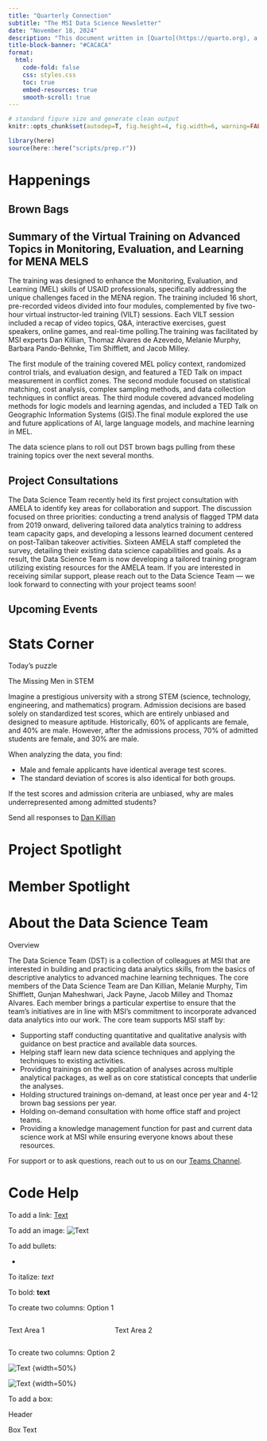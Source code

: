 ```yaml
---
title: "Quarterly Connection"
subtitle: "The MSI Data Science Newsletter"
date: "November 18, 2024"
description: "This document written in [Quarto](https://quarto.org), a scientific publishing<br>system compatible with R, Python, Julia, and Observable ^[Speak any of these languages? Ask us for the script]"
title-block-banner: "#CACACA"
format: 
  html:
    code-fold: false
    css: styles.css
    toc: true
    embed-resources: true
    smooth-scroll: true
---
```


```r

# standard figure size and generate clean output
knitr::opts_chunk$set(autodep=T, fig.height=4, fig.width=6, warning=FALSE, message=FALSE, cache=TRUE, error=T, echo=FALSE)

library(here)
source(here::here("scripts/prep.r"))

```

# Happenings

## Brown Bags

## Summary of the Virtual Training on Advanced Topics in Monitoring, Evaluation, and Learning for MENA MELS

The training was designed to enhance the Monitoring, Evaluation, and Learning (MEL) skills of USAID professionals, specifically addressing the unique challenges faced in the MENA region. The training included 16 short, pre-recorded videos divided into four modules, complemented by five two-hour virtual instructor-led training (VILT) sessions. Each VILT session included a recap of video topics, Q&A, interactive exercises, guest speakers, online games, and real-time polling.The training was facilitated by MSI experts Dan Killian, Thomaz Alvares de Azevedo, Melanie Murphy, Barbara Pando-Behnke, Tim Shifflett, and Jacob Milley. 

The first module of the training covered MEL policy context, randomized control trials, and evaluation design, and featured a TED Talk on impact measurement in conflict zones. The second module focused on statistical matching, cost analysis, complex sampling methods, and data collection techniques in conflict areas. The third module covered advanced modeling methods for logic models and learning agendas, and included a TED Talk on Geographic Information Systems (GIS).The final module explored the use and future applications of AI, large language models, and machine learning in MEL.

The data science plans to roll out DST brown bags pulling from these training topics over the next several months. 

## Project Consultations

The Data Science Team recently held its first project consultation with AMELA to 
identify key areas for collaboration and support. The discussion focused on 
three priorities: conducting a trend analysis of flagged TPM data from 2019
onward, delivering tailored data analytics training to address team capacity 
gaps, and developing a lessons learned document centered on post-Taliban 
takeover activities. Sixteen AMELA staff completed the survey, detailing their
existing data science capabilities and goals. As a result, 
the Data Science Team is now developing a tailored training program 
utilizing existing resources for the AMELA team. If you are interested 
in receiving similar support, please reach out to the Data Science Team
— we look forward to connecting with your project teams soon!

## Upcoming Events

# Stats Corner

::::: box
::: box-header
Today's puzzle
:::

::: box-container
The Missing Men in STEM

Imagine a prestigious university with a strong STEM (science, technology, engineering, and mathematics) program. Admission decisions are based solely on standardized test scores, which are entirely unbiased and designed to measure aptitude. Historically, 60% of applicants are female, and 40% are male. However, after the admissions process, 70% of admitted students are female, and 30% are male.

When analyzing the data, you find:

- Male and female applicants have identical average test scores.
- The standard deviation of scores is also identical for both groups.

If the test scores and admission criteria are unbiased, why are males underrepresented among admitted students?

Send all responses to [Dan Killian](dkillian@msi-inc.com)
:::
:::::

# Project Spotlight

# Member Spotlight

# About the Data Science Team

::::: box
::: box-header
Overview
:::

::: box-container
The Data Science Team (DST) is a collection of colleagues at MSI that are interested in building and practicing data analytics skills, from the basics of descriptive analytics to advanced machine learning techniques. The core members of the Data Science Team are Dan Killian, Melanie Murphy, Tim Shifflett, Gunjan Maheshwari, Jack Payne, Jacob Milley and Thomaz Alvares. Each member brings a particular expertise to ensure that the team's initiatives are in line with MSI's commitment to incorporate advanced data analytics into our work. The core team supports MSI staff by:

-   Supporting staff conducting quantitative and qualitative analysis with guidance on best practice and available data sources.
-   Helping staff learn new data science techniques and applying the techniques to existing activities.
-   Providing trainings on the application of analyses across multiple analytical packages, as well as on core statistical concepts that underlie the analyses.
-   Holding structured trainings on-demand, at least once per year and 4-12 brown bag sessions per year.
-   Holding on-demand consultation with home office staff and project teams.
-   Providing a knowledge management function for past and current data science work at MSI while ensuring everyone knows about these resources.

For support or to ask questions, reach out to us on our [Teams Channel](https://teams.microsoft.com/l/channel/19%3A0c95c6fade9c4d638f660ded25507a9a%40thread.tacv2/General?groupId=175a191b-5543-4fc0-81db-926ead8863f1&tenantId=).
:::
:::::

# Code Help

To add a link: [Text](link)

To add an image: ![Text](image.png)

To add bullets:

-   

To italize: *text*

To bold: **text**

To create two columns: Option 1

::::: columns
::: {.column width="40%"}
Text Area 1
:::

::: {.column width="60%"}
Text Area 2
:::
:::::

To create two columns: Option 2

::: {layout-ncol="2"}
![Text](image.png) {width=50%}

![Text](image.png) {width=50%}
:::

To add a box:

::::: box
::: box-header
Header
:::

::: box-container
Box Text
:::
:::::
